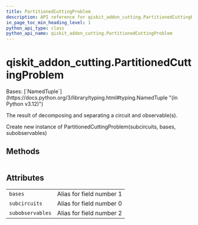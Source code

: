 ```yaml
---
title: PartitionedCuttingProblem
description: API reference for qiskit_addon_cutting.PartitionedCuttingProblem
in_page_toc_min_heading_level: 1
python_api_type: class
python_api_name: qiskit_addon_cutting.PartitionedCuttingProblem
---
```


<span id="qiskit-addon-cutting-partitionedcuttingproblem" />

# qiskit\_addon\_cutting.PartitionedCuttingProblem

<Class id="qiskit_addon_cutting.PartitionedCuttingProblem" isDedicatedPage={true} github="https://github.com/Qiskit/qiskit-addon-cutting/tree/stable/0.9/qiskit_addon_cutting/cutting_decomposition.py" signature="PartitionedCuttingProblem(subcircuits: dict[Hashable, QuantumCircuit], bases: list[QPDBasis], subobservables: dict[Hashable, PauliList] | None = None)" modifiers="class">
  Bases: [`NamedTuple`](https://docs.python.org/3/library/typing.html#typing.NamedTuple "(in Python v3.12)")

  The result of decomposing and separating a circuit and observable(s).

  Create new instance of PartitionedCuttingProblem(subcircuits, bases, subobservables)

  ## Methods

  |   |
  | - |

  ## Attributes

  |                  |                          |
  | ---------------- | ------------------------ |
  | `bases`          | Alias for field number 1 |
  | `subcircuits`    | Alias for field number 0 |
  | `subobservables` | Alias for field number 2 |
</Class>

